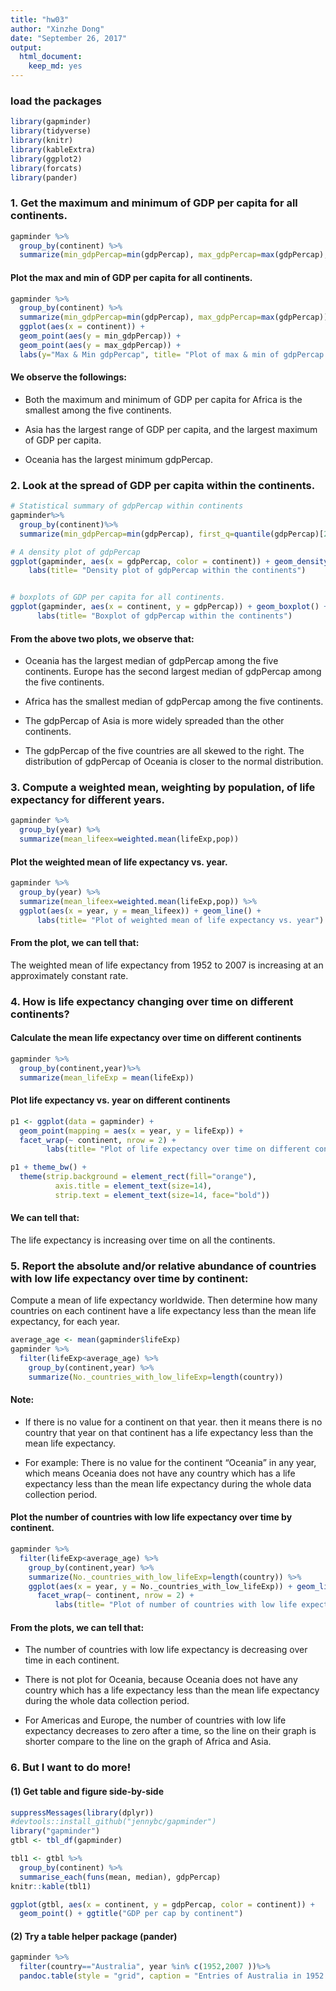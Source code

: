 ```yaml
---
title: "hw03"
author: "Xinzhe Dong"
date: "September 26, 2017"
output: 
  html_document: 
    keep_md: yes
---
```


### load the packages

```r
library(gapminder)
library(tidyverse)
library(knitr)
library(kableExtra)
library(ggplot2)
library(forcats)
library(pander)
```


### 1. Get the maximum and minimum of GDP per capita for all continents.

```r
gapminder %>% 
  group_by(continent) %>% 
  summarize(min_gdpPercap=min(gdpPercap), max_gdpPercap=max(gdpPercap), range = max_gdpPercap - min_gdpPercap)
```

#### Plot the max and min of GDP per capita for all continents.
```r
gapminder %>% 
  group_by(continent) %>% 
  summarize(min_gdpPercap=min(gdpPercap), max_gdpPercap=max(gdpPercap))%>%
  ggplot(aes(x = continent)) + 
  geom_point(aes(y = min_gdpPercap)) +
  geom_point(aes(y = max_gdpPercap)) +
  labs(y="Max & Min gdpPercap", title= "Plot of max & min of gdpPercap for all continents") 
```

#### We observe the followings:

* Both the maximum and minimum of GDP per capita for Africa is the smallest among the five continents.

* Asia has the largest range of GDP per capita, and the largest maximum of GDP per capita.

* Oceania has the largest minimum gdpPercap.



### 2. Look at the spread of GDP per capita within the continents.

```r
# Statistical summary of gdpPercap within continents
gapminder%>%
  group_by(continent)%>%
  summarize(min_gdpPercap=min(gdpPercap), first_q=quantile(gdpPercap)[2], median_gdpPercap=median(gdpPercap), third_q=quantile(gdpPercap)[4], max_gdpPercap=max(gdpPercap))

# A density plot of gdpPercap
ggplot(gapminder, aes(x = gdpPercap, color = continent)) + geom_density() +
    labs(title= "Density plot of gdpPercap within the continents") 


# boxplots of GDP per capita for all continents. 
ggplot(gapminder, aes(x = continent, y = gdpPercap)) + geom_boxplot() +
      labs(title= "Boxplot of gdpPercap within the continents") 

```

#### From the above two plots, we observe that:

* Oceania has the largest median of gdpPercap among the five continents. Europe has the second largest median of gdpPercap among the five continents.

* Africa has the smallest median of gdpPercap among the five continents.

* The gdpPercap of Asia is more widely spreaded than the other continents.

* The gdpPercap of the five countries are all skewed to the right. The distribution  of gdpPercap of Oceania is closer to the normal distribution. 



### 3. Compute a weighted mean, weighting by population, of life expectancy for different years. 

```r
gapminder %>% 
  group_by(year) %>% 
  summarize(mean_lifeex=weighted.mean(lifeExp,pop))
```

#### Plot the weighted mean of life expectancy vs. year.
```r
gapminder %>% 
  group_by(year) %>% 
  summarize(mean_lifeex=weighted.mean(lifeExp,pop)) %>%
  ggplot(aes(x = year, y = mean_lifeex)) + geom_line() +
      labs(title= "Plot of weighted mean of life expectancy vs. year") 

```

#### From the plot, we can tell that:

The weighted mean of life expectancy from 1952 to 2007 is increasing at an approximately constant rate. 



### 4. How is life expectancy changing over time on different continents?
#### Calculate the mean life expectancy over time on different continents
```r
gapminder %>%
  group_by(continent,year)%>%
  summarize(mean_lifeExp = mean(lifeExp))
```

#### Plot life expectancy vs. year on different continents
```r
p1 <- ggplot(data = gapminder) + 
  geom_point(mapping = aes(x = year, y = lifeExp)) + 
  facet_wrap(~ continent, nrow = 2) + 
        labs(title= "Plot of life expectancy over time on different continents") 

p1 + theme_bw() +
  theme(strip.background = element_rect(fill="orange"),
          axis.title = element_text(size=14),
          strip.text = element_text(size=14, face="bold"))
```

#### We can tell that:

The life expectancy is increasing over time on all the continents.



### 5. Report the absolute and/or relative abundance of countries with low life expectancy over time by continent: 

Compute a mean of life expectancy worldwide. Then determine how many countries on each continent have a life expectancy less than the mean life expectancy, for each year.

```r
average_age <- mean(gapminder$lifeExp)
gapminder %>% 
  filter(lifeExp<average_age) %>%
    group_by(continent,year) %>% 
    summarize(No._countries_with_low_lifeExp=length(country))
```

#### Note:

* If there is no value for a continent on that year. then it means there is no country that year on that continent has a life expectancy less than the mean life expectancy.

* For example: There is no value for the continent "Oceania" in any year, which means Oceania does not have any country which has a life expectancy less than the mean life expectancy during the whole data collection period.

#### Plot the number of countries with low life expectancy over time by continent.

```r
gapminder %>% 
  filter(lifeExp<average_age) %>%
    group_by(continent,year) %>% 
    summarize(No._countries_with_low_lifeExp=length(country)) %>%
    ggplot(aes(x = year, y = No._countries_with_low_lifeExp)) + geom_line() +
      facet_wrap(~ continent, nrow = 2) +
          labs(title= "Plot of number of countries with low life expectancy over time by continent") 

```

#### From the plots, we can tell that:

* The number of countries with low life expectancy is decreasing over time in each continent.

* There is not plot for Oceania, because Oceania does not have any country which has a life expectancy less than the mean life expectancy during the whole data collection period.

* For Americas and Europe, the number of countries with low life expectancy decreases to zero after a time, so the line on their graph is shorter compare to the line on the graph of Africa and Asia.


### 6. But I want to do more!


#### (1) Get table and figure side-by-side

```r
suppressMessages(library(dplyr))
#devtools::install_github("jennybc/gapminder")
library("gapminder")
gtbl <- tbl_df(gapminder)
```

<div class="twoC">
```r
tbl1 <- gtbl %>%
  group_by(continent) %>%
  summarise_each(funs(mean, median), gdpPercap)
knitr::kable(tbl1)
```

<style type="text/css">
.twoC {width: 100%}
.clearer {clear: both}
.twoC .table {max-width: 50%; float: right}
.twoC img {max-width: 50%; float: left}
</style>
```r
ggplot(gtbl, aes(x = continent, y = gdpPercap, color = continent)) +
  geom_point() + ggtitle("GDP per cap by continent") 
```
</div>
<div class="clearer"></div>


#### (2) Try a table helper package (pander)

```r
gapminder %>%
  filter(country=="Australia", year %in% c(1952,2007 ))%>%
  pandoc.table(style = "grid", caption = "Entries of Australia in 1952 and 2007")
```
